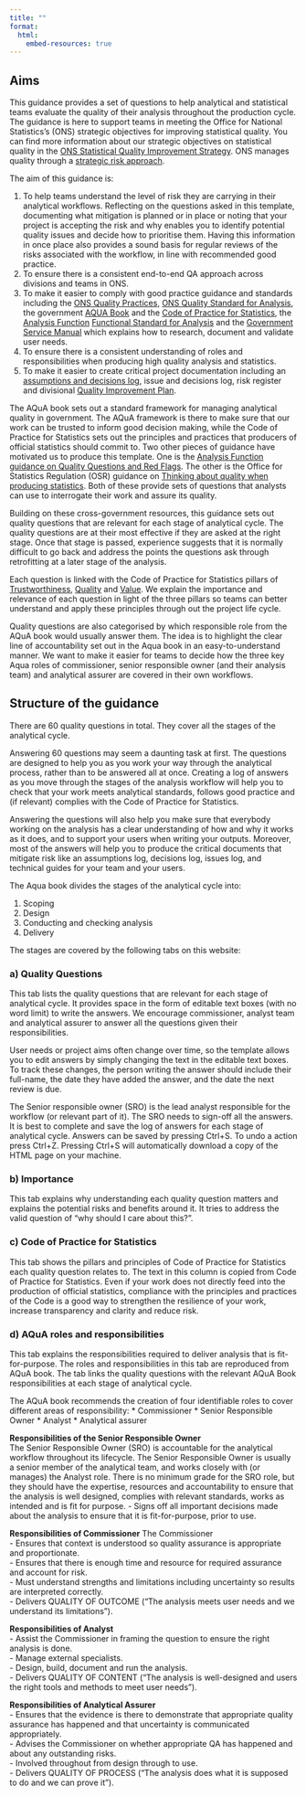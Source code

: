 ```yaml
---
title: ""
format:
  html:
    embed-resources: true
---
```


## Aims

This guidance provides a set of questions to help analytical and statistical teams evaluate the quality of their analysis throughout the production cycle. The guidance is here to support teams in meeting the Office for National Statistics's (ONS) strategic objectives for improving statistical quality. You can find more information about our strategic objectives on statistical quality in the [ONS Statistical Quality Improvement Strategy](https://www.ons.gov.uk/methodology/methodologytopicsandstatisticalconcepts/qualityinofficialstatistics/onsstatisticalqualityimprovementstrategy). ONS manages quality through a [strategic risk approach](https://officenationalstatistics.sharepoint.com/sites/onswiki/SitePages/ONS_quality_management.aspx?csf=1&web=1&e=xyAJcG&cid=3da18120-8bb7-4e1f-ad34-e2793e555231).

The aim of this guidance is:  

1. To help teams understand the level of risk they are carrying in their analytical workflows. Reflecting on the questions asked in this template, documenting what mitigation is planned or in place or noting that your project is accepting the risk and why enables you to identify potential quality issues and decide how to prioritise them. Having this information in once place also provides a sound basis for regular reviews of the risks associated with the workflow, in line with recommended good practice.
2. To ensure there is a consistent end-to-end QA approach across divisions and teams in ONS.  
3. To make it easier to comply with good practice guidance and standards including the [ONS Quality Practices](https://officenationalstatistics.sharepoint.com/sites/onswiki/SitePages/Quality-Principles.aspx?csf=1&web=1&e=FB4Q14&cid=3cc849ba-f68b-4fc2-af5c-935b82703414), [ONS Quality Standard for Analysis](https://officenationalstatistics.sharepoint.com/sites/onswiki/SitePages/Quality_Standards.aspx), the government [AQUA Book](https://assets.publishing.service.gov.uk/government/uploads/system/uploads/attachment_data/file/416478/aqua_book_final_web.pdf) and the [Code of Practice for Statistics](https://code.statisticsauthority.gov.uk/), the [Analysis Function](https://analysisfunction.civilservice.gov.uk/) [Functional Standard for Analysis](https://www.gov.uk/government/publications/government-analysis-functional-standard--2) and the [Government Service Manual](https://www.gov.uk/service-manual/user-research/start-by-learning-user-needs) which explains how to research, document and validate user needs.  
4. To ensure there is a consistent understanding of roles and responsibilities when producing high quality analysis and statistics.  
5. To make it easier to create critical project documentation including an [assumptions and decisions log](https://officenationalstatistics.sharepoint.com/:x:/r/sites/anstanpi/Modelling_Best_Practice/Resources/quality_assurance_templates/assumptions_and_decision_log_template.xlsx?d=wdfc9cdc643584edca8317e49aff8e67b&csf=1&web=1&e=4MSSwy), issue and decisions log, risk register and divisional [Quality Improvement Plan](https://officenationalstatistics.sharepoint.com/sites/onswiki/SitePages/Managing_Quality_Mechanisms.aspx).  


The AQuA book sets out a standard framework for managing analytical quality in government. The AQuA framework is there to make sure that our work can be trusted to inform good decision making, while the Code of Practice for Statistics sets out the principles and practices that producers of official statistics should commit to. Two other pieces of guidance have motivated us to produce this template. One is the [Analysis Function guidance on Quality Questions and Red Flags](https://analysisfunction.civilservice.gov.uk/policy-store/quality-questions-and-red-flags/#:~:text=The%20%27Quality%20Questions%20and%20Red,for%20National%20Statistics%20). The other is the Office for Statistics Regulation (OSR) guidance on [Thinking about quality when producing statistics](https://osr.statisticsauthority.gov.uk/publication/regulatory-guidance-thinking-about-quality-when-producing-statistics/). Both of these provide sets of questions that analysts can use to interrogate their work and assure its quality. 

Building on these cross-government resources, this guidance sets out quality questions that are relevant for each stage of analytical cycle. The quality questions are at their most effective if they are asked at the right stage. Once that stage is passed, experience suggests that it is normally difficult to go back and address the points the questions ask through retrofitting at a later stage of the analysis.  

Each question is linked with the Code of Practice for Statistics pillars of [Trustworthiness](https://code.statisticsauthority.gov.uk/the-code/trustworthiness/), [Quality](https://code.statisticsauthority.gov.uk/the-code/quality/) and [Value](https://code.statisticsauthority.gov.uk/the-code/value/). We explain the importance and relevance of each question in light of the three pillars so teams can better understand and apply these principles through out the project life cycle.  

Quality questions are also categorised by which responsible role from the AQuA book would usually answer them. The idea is to highlight the clear line of accountability set out in the Aqua book in an easy-to-understand manner. We want to make it easier for teams to decide how the three key Aqua roles of commissioner, senior responsible owner (and their analysis team) and analytical assurer are covered in their own workflows.  

## Structure of the guidance

There are 60 quality questions in total. They cover all the stages of the analytical cycle. 

Answering 60 questions may seem a daunting task at first. The questions are designed to help you as you work your way through the analytical process, rather than to be answered all at once. Creating a log of answers as you move through the stages of the analysis workflow will help you to check that your work meets analytical standards, follows good practice and (if relevant) complies with the Code of Practice for Statistics. 

Answering the questions will also help you make sure that everybody working on the analysis has a clear understanding of how and why it works as it does, and to support your users when writing your outputs. Moreover, most of the answers will help you to produce the critical documents that mitigate risk like an assumptions log, decisions log, issues log, and technical guides for your team and your users. 

The Aqua book divides the stages of the analytical cycle into:  

1) Scoping  
2) Design  
3) Conducting and checking analysis  
4) Delivery   

The stages are covered by the following tabs on this website:

### a) Quality Questions 

This tab lists the quality questions that are relevant for each stage of analytical cycle. It provides space in the form of editable text boxes (with no word limit) to write the answers. We encourage commissioner, analyst team and analytical assurer to answer all the questions given their responsibilities.

User needs or project aims often change over time, so the template allows you to edit answers by simply changing the text in the editable text boxes. To track these changes, the person writing the answer should include their full-name, the date they have added the answer, and the date the next review is due. 

The Senior responsible owner (SRO) is the lead analyst responsible for the workflow (or relevant part of it). The SRO needs to sign-off all the answers. It is best to complete and save the log of answers for each stage of analytical cycle. Answers can be saved by pressing Ctrl+S. To undo a action press Ctrl+Z. Pressing Ctrl+S will automatically download a copy of the HTML page on your machine. 

### b) Importance

This tab explains why understanding each quality question matters and explains the potential risks and benefits around it. It tries to address the valid question of "why should I care about this?".

### c) Code of Practice for Statistics

This tab shows the pillars and principles of Code of Practice for Statistics each quality question relates to. The text in this column is copied from Code of Practice for Statistics. Even if your work does not directly feed into the production of official statistics, compliance with the principles and practices of the Code is a good way to strengthen the resilience of your work, increase transparency and clarity and reduce risk.

### d) AQuA roles  and responsibilities

This tab explains the responsibilities required to deliver analysis that is fit-for-purpose. The roles and responsibilities in this tab are reproduced from AQuA book. The tab links the quality questions with the relevant AQuA Book responsibilities at each stage of analytical cycle.  

The AQuA book recommends the creation of four identifiable roles to cover different areas of responsibility:
* Commissioner
* Senior Responsible Owner
* Analyst
* Analytical assurer 

**Responsibilities of the Senior Responsible Owner**  
The Senior Responsible Owner (SRO) is accountable for the analytical workflow throughout its lifecycle. The Senior Responsible Owner is usually a senior member of the analytical team, and works closely with (or manages) the Analyst role. There is no minimum grade for the SRO role, but they should have the expertise, resources and accountability to ensure that the analysis is well designed, complies with relevant standards, works as intended and is fit for purpose.
- Signs off all important decisions made about the analysis to ensure that it is fit-for-purpose, prior to use.

**Responsibilities of Commissioner**
The Commissioner   
- Ensures that context is understood so quality assurance is appropriate and proportionate.  
- Ensures that there is enough time and resource for required assurance and account for risk.  
- Must understand strengths and limitations including uncertainty so results are interpreted correctly.  
- Delivers QUALITY OF OUTCOME ("The analysis meets user needs and we understand its limitations").

**Responsibilities of Analyst**  
- Assist the Commissioner in framing the question to ensure the right analysis is done.  
- Manage external specialists.  
- Design, build, document and run the analysis.  
- Delivers QUALITY OF CONTENT ("The analysis is well-designed and users the right tools and methods to meet user needs").

**Responsibilities of Analytical Assurer**  
- Ensures that the evidence is there to demonstrate that appropriate quality assurance has happened and that uncertainty is communicated appropriately.  
- Advises the Commissioner on whether appropriate QA has happened and about any outstanding risks.  
- Involved throughout from design through to use.  
- Delivers QUALITY OF PROCESS ("The analysis does what it is supposed to do and we can prove it").

